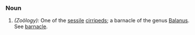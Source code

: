===Noun===
#''(Zoölogy):'' One of the [[sessile]] [[cirripeds]]; a barnacle of the genus [[Balanus]].  See [[barnacle]].